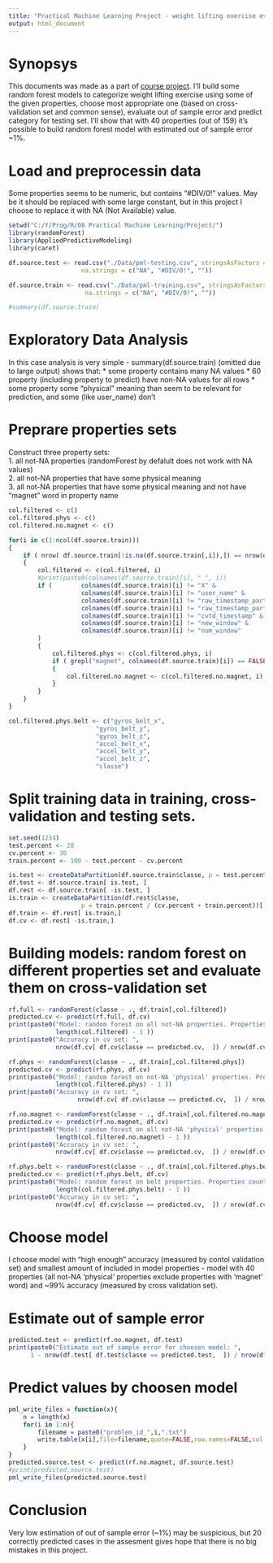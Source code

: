 ```yaml
---
title: "Practical Machine Learning Project - weight lifting exercise evaluation based on wearable accelerometers data."
output: html_document
---
```

# Synopsys
This documents was made as a part of [course project](https://class.coursera.org/predmachlearn-032/human_grading/view/courses/975201/assessments/4/submissions). I'll build some random forest models to categorize weight lifting exercise using some of the given properties, choose most appropriate one (based on cross-validation set and common sense), evaluate out of sample error and predict category for testing set. I'll show that with 40 properties (out of 159) it's possible to build random forest model with estimated out of sample error ~1%.

# Load and preprocessin data
Some properties seems to be numeric, but contains "#DIV/0!" values. May be it should be replaced with some large constant, but in this project I choose to replace it with NA (Not Available) value.


```r
setwd("C:/Y/Prog/R/08 Practical Machine Learning/Project/")
library(randomForest)  
library(AppliedPredictiveModeling)
library(caret)

df.source.test <- read.csv("./Data/pml-testing.csv", stringsAsFactors = TRUE, 
                    na.strings = c("NA", "#DIV/0!", ""))

df.source.train <- read.csv("./Data/pml-training.csv", stringsAsFactors = TRUE, 
                     na.strings = c("NA", "#DIV/0!", ""))

#summary(df.source.train)
```
# Exploratory Data Analysis
In this case analysis is very simple - summary(df.source.train) (omitted due to large output) shows that:
* some property contains many NA values 
* 60 property (including property to predict) have non-NA values for all rows
* some property some "physical" meaning than seem to be relevant for prediction, and some (like user_name) don't 

# Preprare properties sets 
Construct three property sets:  
1. all not-NA properties (randomForest by defalult does not work with NA values)  
2. all not-NA properties that have some physical meaning   
3. all not-NA properties that have some physical meaning and not have "magnet" word in property name  

```r

col.filtered <- c()
col.filtered.phys <- c()
col.filtered.no.magnet <- c()

for(i in c(1:ncol(df.source.train)))
{
    if ( nrow( df.source.train[!is.na(df.source.train[,i]),]) == nrow(df.source.train) )
    {        
        col.filtered <- c(col.filtered, i)    
        #print(paste0(colnames(df.source.train)[i], " ", i))
        if (        colnames(df.source.train)[i] != "X" & 
                    colnames(df.source.train)[i] != "user_name" & 
                    colnames(df.source.train)[i] != "raw_timestamp_part_1" & 
                    colnames(df.source.train)[i] != "raw_timestamp_part_2" & 
                    colnames(df.source.train)[i] != "cvtd_timestamp" & 
                    colnames(df.source.train)[i] != "new_window" & 
                    colnames(df.source.train)[i] != "num_window" 
        )
        {
            col.filtered.phys <- c(col.filtered.phys, i)                
            if ( grepl("magnet", colnames(df.source.train)[i]) == FALSE)
            {
                col.filtered.no.magnet <- c(col.filtered.no.magnet, i)                       
            }
        }
    }    
}

col.filtered.phys.belt <- c("gyros_belt_x",
                        "gyros_belt_y",
                        "gyros_belt_z",
                        "accel_belt_x",
                        "accel_belt_y",
                        "accel_belt_z",
                        "classe")

```


# Split training data in training, cross-validation and testing sets.

```r
set.seed(1234)
test.percent <- 20
cv.percent <- 30
train.percent <- 100 - test.percent - cv.percent

is.test <- createDataPartition(df.source.train$classe, p = test.percent/100.0)[[1]]
df.test <- df.source.train[ is.test, ]
df.rest <- df.source.train[ -is.test, ]
is.train <- createDataPartition(df.rest$classe, 
                    p = train.percent / (cv.percent + train.percent))[[1]]
df.train <- df.rest[ is.train,]
df.cv <- df.rest[ -is.train,]

```

# Building models: random forest on different properties set and evaluate them on cross-validation set

```r
rf.full <- randomForest(classe ~ ., df.train[,col.filtered]) 
predicted.cv <- predict(rf.full, df.cv)
print(paste0("Model: random forest on all not-NA properties. Properties count ", 
             length(col.filtered) - 1 ))
print(paste0("Accuracy in cv set: ", 
             nrow(df.cv[ df.cv$classe == predicted.cv,  ]) / nrow(df.cv) ) ) 

rf.phys <- randomForest(classe ~ ., df.train[,col.filtered.phys]) 
predicted.cv <- predict(rf.phys, df.cv)
print(paste0("Model: random forest on not-NA 'physical' properties. Properties count ", 
             length(col.filtered.phys) - 1 ))
print(paste0("Accuracy in cv set: ", 
                   nrow(df.cv[ df.cv$classe == predicted.cv,  ]) / nrow(df.cv) ) ) 

rf.no.magnet <- randomForest(classe ~ ., df.train[,col.filtered.no.magnet ]) 
predicted.cv <- predict(rf.no.magnet, df.cv)
print(paste0("Model: random forest on all not-NA 'physical' properties exclude properties with 'magnet' word. Properties count ", 
             length(col.filtered.no.magnet) - 1 ))
print(paste0("Accuracy in cv set: ", 
             nrow(df.cv[ df.cv$classe == predicted.cv,  ]) / nrow(df.cv) ) ) 

rf.phys.belt <- randomForest(classe ~ ., df.train[,col.filtered.phys.belt]) 
predicted.cv <- predict(rf.phys.belt, df.cv)
print(paste0("Model: random forest on belt properties. Properties count ", 
             length(col.filtered.phys.belt) - 1 ))
print(paste0("Accuracy in cv set: ", 
             nrow(df.cv[ df.cv$classe == predicted.cv,  ]) / nrow(df.cv) ) ) 

```
# Choose model  
I choose model with "high enough" accuracy (measured by contol validation set) and smallest amount of included in model properties - model with 40 properties (all not-NA 'physical' properties exclude properties with 'magnet' word) and ~99% accuracy (measured by cross validation set).

# Estimate out of sample error
```r

predicted.test <- predict(rf.no.magnet, df.test)
print(paste0("Estimate out of sample error for choosen model: ", 
      1 - nrow(df.test[ df.test$classe == predicted.test,  ]) / nrow(df.test) ) ) 

```


# Predict values by choosen model
```r
pml_write_files = function(x){
    n = length(x)
    for(i in 1:n){
        filename = paste0("problem_id_",i,".txt")
        write.table(x[i],file=filename,quote=FALSE,row.names=FALSE,col.names=FALSE)
    }
}
predicted.source.test <- predict(rf.no.magnet, df.source.test)
#print(predicted.source.test)
pml_write_files(predicted.source.test)

```

# Conclusion 
Very low estimation of out of sample error (~1%) may be suspicious, but 20 correctly predicted cases in the assesment  gives hope that there is no big mistakes in this project. 

